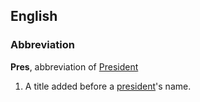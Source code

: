 ==English==
===Abbreviation===
'''Pres''', abbreviation of [[President]]

# A title added before a [[president]]'s name.